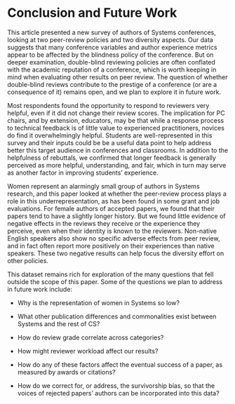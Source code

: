 # Conclusion and Future Work {-}

This article presented a new survey of authors of Systems conferences, looking at two peer-review policies and two diversity aspects.
Our data suggests that many conference variables and author experience metrics appear to be affected by the blindness policy of the conference. But on deeper examination, double-blind reviewing policies are often conflated with the academic reputation of a conference, which is worth keeping in mind when evaluating other results on peer review. The question of whether double-blind reviews contribute to the prestige of a conference (or are a consequence of it) remains open, and we plan to explore it in future work.

Most respondents found the opportunity to respond to reviewers very helpful, even if it did not change their review scores. The implication for PC chairs, and by extension, educators, may be that while a response process to technical feedback is of little value to experienced practitioners, novices do find it overwhelmingly helpful. Students are well-represented in this survey and their inputs could be be a useful data point to help address better this target audience in conferences and classrooms. In addition to the helpfulness of rebuttals, we confirmed that longer feedback is generally perceived as more helpful, understanding, and fair, which in turn may serve as another factor in improving students' experience.

Women represent an alarmingly small group of authors in Systems research, and this paper looked at whether the peer-review process plays a role in this underrepresentation, as has been found in some grant and job evaluations. For female authors of accepted papers, we found that their papers tend to have a slightly longer history. But we found little evidence of negative effects in the reviews they receive or the experience they perceive, even when their identity is known to the reviewers. Non-native English speakers also show no specific adverse effects from peer review, and in fact often report more positively on their experiences than native speakers. These two negative results can help focus the diversity effort on other policies.


This dataset remains rich for exploration of the many questions that fell outside the scope of this paper. Some of the questions we plan to address in future work include:

* Why is the representation of women in Systems so low?

* What other publication differences and commonalities exist between Systems and the rest of CS?

* How do review grade correlate across categories?

* How might reviewer workload affect our results?

* How do any of these factors affect the eventual success of a paper, as measured by awards or citations?

* How do we correct for, or address, the survivorship bias, so that the voices of rejected papers' authors can be incorporated into this data?
